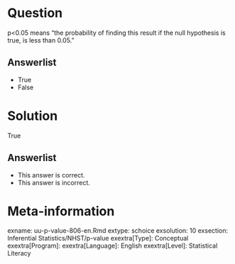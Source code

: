 Question
========
  
p<0.05 means “the probability of finding this result if the null hypothesis is true, is less than 0.05.”
  
Answerlist
----------
* True
* False


Solution
========
  
True

Answerlist
----------
* This answer is correct.
* This answer is incorrect.

Meta-information
================
exname: uu-p-value-806-en.Rmd
extype: schoice
exsolution: 10 
exsection: Inferential Statistics/NHST/p-value
exextra[Type]: Conceptual
exextra[Program]: 
exextra[Language]: English
exextra[Level]: Statistical Literacy